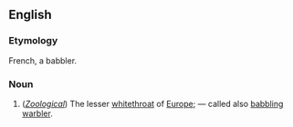==English==

===Etymology===
French, a babbler.

===Noun===
#(''[[Zoological]]'') The lesser [[whitethroat]] of [[Europe]]; — called also [[babble|babbling]] [[warbler]].